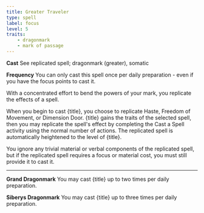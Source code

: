 ```yaml
---
title: Greater Traveler
type: spell
label: focus
level: 5
traits:
    - dragonmark
    - mark of passage
---
```


**Cast** See replicated spell; dragonmark (greater), somatic

**Frequency** You can only cast this spell once per daily preparation - even if you have the focus points to cast it.

With a concentrated effort to bend the powers of your mark, you replicate the effects of a spell.

When you begin to cast {title}, you choose to replicate Haste, Freedom of Movement, or Dimension Door. {title} gains the traits of the selected spell, then you may replicate the spell's effect by completing the Cast a Spell activity using the normal number of actions. The replicated spell is automatically heightened to the level of {title}.

You ignore any trivial material or verbal components of the replicated spell, but if the replicated spell requires a focus or material cost, you must still provide it to cast it.

---

**Grand Dragonmark** You may cast {title} up to two times per daily preparation.

**Siberys Dragonmark** You may cast {title} up to three times per daily preparation.
